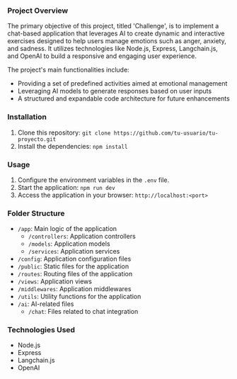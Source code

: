 ### Project Overview

The primary objective of this project, titled 'Challenge', is to implement a chat-based application that leverages AI to create dynamic and interactive exercises designed to help users manage emotions such as anger, anxiety, and sadness. It utilizes technologies like Node.js, Express, Langchain.js, and OpenAI to build a responsive and engaging user experience.

The project's main functionalities include:
- Providing a set of predefined activities aimed at emotional management
- Leveraging AI models to generate responses based on user inputs
- A structured and expandable code architecture for future enhancements

### Installation

1. Clone this repository: `git clone https://github.com/tu-usuario/tu-proyecto.git`
2. Install the dependencies: `npm install`

### Usage

1. Configure the environment variables in the `.env` file.
2. Start the application: `npm run dev`
3. Access the application in your browser: `http://localhost:<port>`

### Folder Structure

- `/app`: Main logic of the application
  - `/controllers`: Application controllers
  - `/models`: Application models
  - `/services`: Application services
- `/config`: Application configuration files
- `/public`: Static files for the application
- `/routes`: Routing files of the application
- `/views`: Application views
- `/middlewares`: Application middlewares
- `/utils`: Utility functions for the application
- `/ai`: AI-related files
  - `/chat`: Files related to chat integration

### Technologies Used

- Node.js
- Express
- Langchain.js
- OpenAI